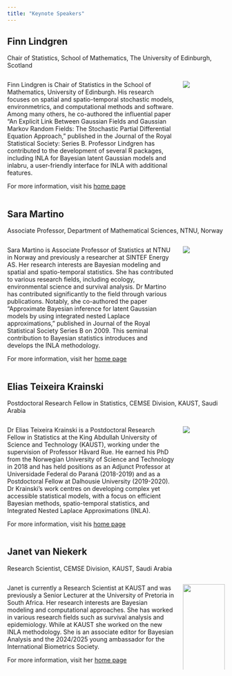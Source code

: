 ```yaml
---
title: "Keynote Speakers"
---
```



## Finn Lindgren

Chair of Statistics, School of Mathematics, The University of Edinburgh, Scotland

::: columns
::: {.column width="80%"}

Finn Lindgren is Chair of Statistics in the School of Mathematics, University of Edinburgh.
His research focuses on spatial and spatio-temporal stochastic models, environmetrics, and computational methods and software. Among many others, he co-authored the influential paper “An Explicit Link Between Gaussian Fields and Gaussian Markov Random Fields: The Stochastic Partial Differential Equation Approach,” published in the Journal of the Royal Statistical Society: Series B. Professor Lindgren has contributed to the development of several R packages, including INLA for Bayesian latent Gaussian models and inlabru, a user-friendly interface for INLA with additional features.


For more information, visit his [home page](https://www.maths.ed.ac.uk/~flindgre/)

:::
::: {.column width="20%"}

![](img/finn_lindgren.jpg)


:::
:::

## Sara Martino

Associate Professor, Department of Mathematical Sciences, NTNU, Norway

::: columns
::: {.column width="80%"}

Sara Martino is Associate Professor of Statistics at NTNU in Norway and previously a researcher at SINTEF Energy AS. Her research interests are Bayesian modeling and spatial and spatio-temporal statistics. She has contributed to various research fields, including ecology, environmental science and survival analysis.
Dr Martino has contributed significantly to the field through various publications. Notably, she co-authored the paper "Approximate Bayesian inference for latent Gaussian models by using integrated nested Laplace approximations," published in Journal of the Royal Statistical Society Series B on 2009. This seminal contribution to Bayesian statistics introduces and develops the INLA methodology.

For more information, visit her [home page](https://www.ntnu.edu/employees/sara.martino)

:::
::: {.column width="20%"}

![](img/sara_martino.jpg)

:::
:::   

## Elias Teixeira Krainski

Postdoctoral Research Fellow in Statistics, CEMSE Division, KAUST, Saudi Arabia

::: columns
::: {.column width="80%"}

Dr Elias Teixeira Krainski is a Postdoctoral Research Fellow in Statistics at the King Abdullah University of Science and Technology (KAUST), working under the supervision of Professor Håvard Rue. He earned his PhD from the Norwegian University of Science and Technology in 2018 and has held positions as an Adjunct Professor at Universidade Federal do Paraná (2018-2019) and as a Postdoctoral Fellow at Dalhousie University (2019-2020). Dr Krainski’s work centres on developing complex yet accessible statistical models, with a focus on efficient Bayesian methods, spatio-temporal statistics, and Integrated Nested Laplace Approximations (INLA).

For more information, visit his [home page](https://cemse.kaust.edu.sa/profiles/elias-teixeira-krainski)

:::
::: {.column width="20%"}

![](img/elias_krainski.png)


:::
:::

## Janet van Niekerk

Research Scientist, CEMSE Division, KAUST, Saudi Arabia

::: columns
::: {.column width="80%"}

Janet is currently a Research Scientist at KAUST and was previously a Senior Lecturer at the University of Pretoria in South Africa. Her research interests are Bayesian modeling and computational approaches. She has worked in various research fields such as survival analysis and epidemiology. While at KAUST she worked on the new INLA methodology. She is an associate editor for Bayesian Analysis and the 2024/2025 young ambassador for the International Biometrics Society. 


For more information, visit her [home page](https://cemse.kaust.edu.sa/profiles/janet-van-niekerk)

:::
::: {.column width="20%"}

![](img/janet_vanniekerk.jpeg){width=100%}

:::
:::   

